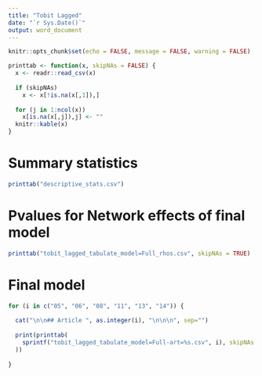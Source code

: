 ```yaml
---
title: "Tobit Lagged"
date: "`r Sys.Date()`"
output: word_document
---
```


```r
knitr::opts_chunk$set(echo = FALSE, message = FALSE, warning = FALSE)

printtab <- function(x, skipNAs = FALSE) {
  x <- readr::read_csv(x)
  
  if (skipNAs)
    x <- x[!is.na(x[,1]),]
  
  for (j in 1:ncol(x))
    x[is.na(x[,j]),j] <- ""
  knitr::kable(x)
}
```

# Summary statistics

```r
printtab("descriptive_stats.csv")
```

# Pvalues for Network effects of final model

```r
printtab("tobit_lagged_tabulate_model=Full_rhos.csv", skipNAs = TRUE)
```

<!-- # Final model -->

<!-- ```{r , results='asis', comment=""} -->
<!-- for (i in c("05", "06", "08", "11", "13", "14")) { -->

<!--   cat("\n\n## Article ", as.integer(i), "\n\n\n", sep="") -->

<!--   print(printtab( -->
<!--     sprintf("tobit_lagged_tabulate_model=Imp2010_report-art=%s.csv", i), skipNAs = TRUE -->
<!--   )) -->

<!-- } -->
<!-- ``` -->

# Final model

```r
for (i in c("05", "06", "08", "11", "13", "14")) {
  
  cat("\n\n## Article ", as.integer(i), "\n\n\n", sep="")
   
  print(printtab(
    sprintf("tobit_lagged_tabulate_model=Full-art=%s.csv", i), skipNAs = TRUE
  ))
  
}
```